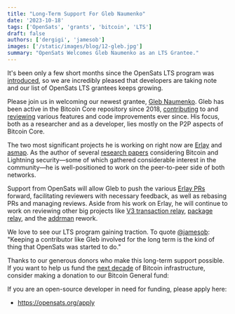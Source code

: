 ```yaml
---
title: "Long-Term Support For Gleb Naumenko"
date: '2023-10-18'
tags: ['OpenSats', 'grants', 'bitcoin', 'LTS']
draft: false
authors: ['dergigi', 'jamesob']
images: ['/static/images/blog/12-gleb.jpg']
summary: "OpenSats Welcomes Gleb Naumenko as an LTS Grantee."
---
```


It's been only a few short months since the OpenSats LTS program was
[introduced](https://opensats.org/blog/announcing-lts-grant-program-to-support-bitcoin-core-contributors),
so we are incredibly pleased that developers are taking note and our list of
OpenSats LTS grantees keeps growing.

Please join us in welcoming our newest grantee, [Gleb
Naumenko](https://github.com/naumenkogs). Gleb has been active in the Bitcoin
Core repository since 2018,
[contributing](https://bitcoinacks.com/?flt0_author_contains=naumenkogs) to and
[reviewing](https://bitcoinacks.com/?flt0_reviewer_contains=naumenkogs) various
features and code improvements ever since. His focus, both as a researcher and
as a developer, lies mostly on the P2P aspects of Bitcoin Core.

The two most significant projects he is working on right now are
[Erlay](https://bitcoinops.org/en/topics/erlay/) and
[asmap](https://dunxen.dev/asmap/). As the author of several [research
papers](https://scholar.google.com/scholar?q=gleb+naumenko) considering Bitcoin
and Lightning security—some of which gathered considerable interest in the
community—he is well-positioned to work on the peer-to-peer side of both
networks.

Support from OpenSats will allow Gleb to push the various [Erlay
PRs](https://bitcoinacks.com/?flt0_author_contains=naumenkogs&search=Erlay)
forward, facilitating reviewers with necessary feedback, as well as rebasing PRs
and managing reviews. Aside from his work on Erlay, he will continue to work on
reviewing other big projects like [V3 transaction
relay](https://bitcoinops.org/en/topics/version-3-transaction-relay/), [package
relay](https://bitcoinops.org/en/topics/package-relay/), and the
[addrman](https://doxygen.bitcoincore.org/class_addr_man.html) rework.

We love to see our LTS program gaining traction. To quote
[@jamesob](https://opensats.org/about/jamesob): "Keeping a contributor like Gleb
involved for the long term is the kind of thing that OpenSats was started to
do."

Thanks to our generous donors who make this long-term support possible. If you
want to help us fund the [next
decade](https://opensats.org/blog/bitcoin-infrastructure-this-decade) of Bitcoin
infrastructure, consider making a donation to our Bitcoin General fund:

<center>
    <DonateToGeneralFundButton/>
</center>

If you are an open-source developer in need for funding, please apply here:

- https://opensats.org/apply
